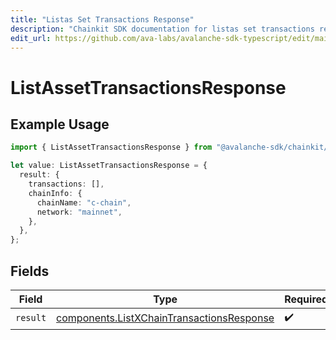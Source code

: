 ```yaml
---
title: "Listas Set Transactions Response"
description: "Chainkit SDK documentation for listas set transactions response"
edit_url: https://github.com/ava-labs/avalanche-sdk-typescript/edit/main/chainkit/docs/models/operations/listassettransactionsresponse.md
---
```


# ListAssetTransactionsResponse

## Example Usage

```typescript
import { ListAssetTransactionsResponse } from "@avalanche-sdk/chainkit/models/operations";

let value: ListAssetTransactionsResponse = {
  result: {
    transactions: [],
    chainInfo: {
      chainName: "c-chain",
      network: "mainnet",
    },
  },
};
```

## Fields

| Field                                                                                                  | Type                                                                                                   | Required                                                                                               | Description                                                                                            |
| ------------------------------------------------------------------------------------------------------ | ------------------------------------------------------------------------------------------------------ | ------------------------------------------------------------------------------------------------------ | ------------------------------------------------------------------------------------------------------ |
| `result`                                                                                               | [components.ListXChainTransactionsResponse](https://github.com/ava-labs/avalanche-sdk-typescript/blob/main/chainkit/models/components/listxchaintransactionsresponse.md) | :heavy_check_mark:                                                                                     | N/A                                                                                                    |